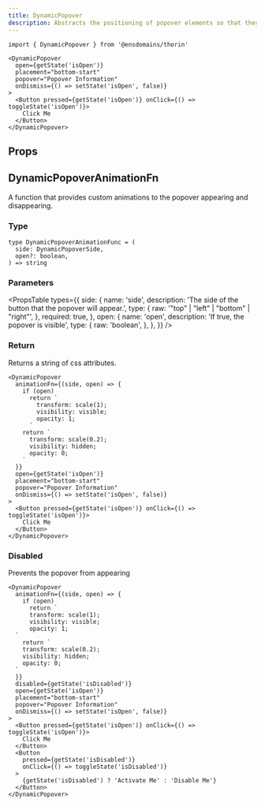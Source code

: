 ```yaml
---
title: DynamicPopover
description: Abstracts the positioning of popover elements so that they are visible on the screen
---
```


```tsx
import { DynamicPopover } from '@ensdomains/thorin'
```

```tsx live=true  expand=ture minHeight=300px
<DynamicPopover
  open={getState('isOpen')}
  placement="bottom-start"
  popover="Popover Information"
  onDismiss={() => setState('isOpen', false)}
>
  <Button pressed={getState('isOpen')} onClick={() => toggleState('isOpen')}>
    Click Me
  </Button>
</DynamicPopover>
```

## Props

<PropsTable sourceLink={sourceLink} types={types} />

## DynamicPopoverAnimationFn

A function that provides custom animations to the popover appearing and disappearing.

### Type

```tsx
type DynamicPopoverAnimationFunc = (
  side: DynamicPopoverSide,
  open?: boolean,
) => string
```

### Parameters

<PropsTable
  types={{
    side: {
      name: 'side',
      description: 'The side of the button that the popover will appear.',
      type: {
        raw: '"top" | "left" | "bottom" | "right"',
      },
      required: true,
    },
    open: {
      name: 'open',
      description: 'If true, the popover is visible',
      type: {
        raw: 'boolean',
      },
    },
  }}
/>

### Return

Returns a string of css attributes.

```tsx live=true expand=ture minHeight=300px
<DynamicPopover
  animationFn={(side, open) => {
    if (open)
      return `
        transform: scale(1);
        visibility: visible;
        opacity: 1;
      `
    return `
      transform: scale(0.2);
      visibility: hidden;
      opacity: 0;
    `
  }}
  open={getState('isOpen')}
  placement="bottom-start"
  popover="Popover Information"
  onDismiss={() => setState('isOpen', false)}
>
  <Button pressed={getState('isOpen')} onClick={() => toggleState('isOpen')}>
    Click Me
  </Button>
</DynamicPopover>
```

### Disabled

Prevents the popover from appearing

```tsx live=true expand=ture minHeight=300px
<DynamicPopover
  animationFn={(side, open) => {
    if (open)
      return `
      transform: scale(1);
      visibility: visible;
      opacity: 1;
  `
    return `
    transform: scale(0.2);
    visibility: hidden;
    opacity: 0;  
  `
  }}
  disabled={getState('isDisabled')}
  open={getState('isOpen')}
  placement="bottom-start"
  popover="Popover Information"
  onDismiss={() => setState('isOpen', false)}
>
  <Button pressed={getState('isOpen')} onClick={() => toggleState('isOpen')}>
    Click Me
  </Button>
  <Button
    pressed={getState('isDisabled')}
    onClick={() => toggleState('isDisabled')}
  >
    {getState('isDisabled') ? 'Activate Me' : 'Disable Me'}
  </Button>
</DynamicPopover>
```
